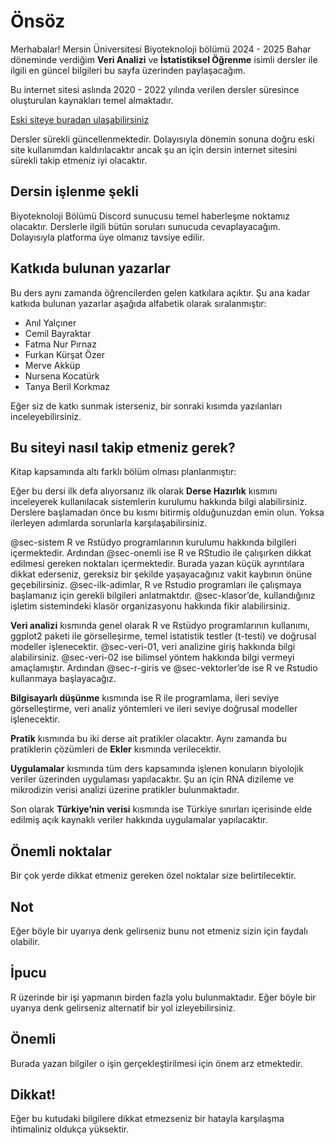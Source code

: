 # Önsöz {.unnumbered}

Merhabalar! Mersin Üniversitesi Biyoteknoloji bölümü 2024 - 2025 Bahar döneminde verdiğim **Veri Analizi** ve **İstatistiksel Öğrenme** isimli dersler ile ilgili en güncel bilgileri bu sayfa üzerinden paylaşacağım.

Bu internet sitesi aslında 2020 - 2022 yılında verilen dersler süresince oluşturulan kaynakları temel almaktadır.

[Eski siteye buradan ulaşabilirsiniz](old-site/index.html)

Dersler sürekli güncellenmektedir. Dolayısıyla dönemin sonuna doğru eski site kullanımdan kaldırılacaktır ancak şu an için dersin internet sitesini sürekli takip etmeniz iyi olacaktır.

## Dersin işlenme şekli {.unnumbered}



Biyoteknoloji Bölümü Discord sunucusu temel haberleşme noktamız olacaktır. Derslerle ilgili bütün soruları sunucuda cevaplayacağım. Dolayısıyla platforma üye olmanız tavsiye edilir.

## Katkıda bulunan yazarlar {.unnumbered}

Bu ders aynı zamanda öğrencilerden gelen katkılara açıktır. Şu ana kadar katkıda bulunan yazarlar aşağıda alfabetik olarak sıralanmıştır:

+ Anıl Yalçıner
+ Cemil Bayraktar
+ Fatma Nur Pırnaz
+ Furkan Kürşat Özer
+ Merve Akküp
+ Nursena Kocatürk
+ Tanya Beril Korkmaz

Eğer siz de katkı sunmak isterseniz, bir sonraki kısımda yazılanları inceleyebilirsiniz.

## Bu siteyi nasıl takip etmeniz gerek?

Kitap kapsamında altı farklı bölüm olması planlanmıştır:

Eğer bu dersi ilk defa alıyorsanız ilk olarak **Derse Hazırlık** kısmını inceleyerek kullanılacak sistemlerin kurulumu hakkında bilgi alabilirsiniz. Derslere başlamadan önce bu kısmı bitirmiş olduğunuzdan emin olun. Yoksa ilerleyen adımlarda sorunlarla karşılaşabilirsiniz.

@sec-sistem R ve Rstüdyo programlarının kurulumu hakkında bilgileri içermektedir. Ardından @sec-onemli ise R ve RStudio ile çalışırken dikkat edilmesi gereken noktaları içermektedir. Burada yazan küçük ayrıntılara dikkat ederseniz, gereksiz bir şekilde yaşayacağınız vakit kaybının önüne geçebilirsiniz. @sec-ilk-adimlar, R ve Rstudio programları ile çalışmaya başlamanız için gerekli bilgileri anlatmaktdır. @sec-klasor'de, kullandığınız işletim sistemindeki klasör organizasyonu hakkında fikir alabilirsiniz.

**Veri analizi** kısmında genel olarak R ve Rstüdyo programlarının kullanımı, ggplot2 paketi ile görselleşirme, temel istatistik testler (t-testi) ve doğrusal modeller işlenecektir. @sec-veri-01, veri analizine giriş hakkında bilgi alabilirsiniz. @sec-veri-02 ise bilimsel yöntem hakkında bilgi vermeyi amaçlamıştır. Ardından @sec-r-giris ve @sec-vektorler'de ise R ve Rstudio kullanmaya başlayacağız.

**Bilgisayarlı düşünme** kısmında ise R ile programlama, ileri seviye görselleştirme, veri analiz yöntemleri ve ileri seviye doğrusal modeller işlenecektir. 

**Pratik** kısmında bu iki derse ait pratikler olacaktır. Aynı zamanda bu pratiklerin çözümleri de **Ekler** kısmında verilecektir. 

**Uygulamalar** kısmında tüm ders kapsamında işlenen konuların biyolojik veriler üzerinden uygulaması yapılacaktır. Şu an için RNA dizileme ve mikrodizin verisi analizi üzerine pratikler bulunmaktadır.

Son olarak **Türkiye'nin verisi** kısmında ise Türkiye sınırları içerisinde elde edilmiş açık kaynaklı veriler hakkında uygulamalar yapılacaktır.

## Önemli noktalar

Bir çok yerde dikkat etmeniz gereken özel noktalar size belirtilecektir.

::: {.callout-note}
## Not

Eğer böyle bir uyarıya denk gelirseniz bunu not etmeniz sizin için faydalı olabilir.
:::

:::{.callout-tip}
## İpucu

R üzerinde bir işi yapmanın birden fazla yolu bulunmaktadır. Eğer böyle bir uyarıya denk gelirseniz alternatif bir yol izleyebilirsiniz.

:::

:::{.callout-important}
## Önemli

Burada yazan bilgiler o işin gerçekleştirilmesi için önem arz etmektedir.
:::

:::{.callout-caution}
## Dikkat!

Eğer bu kutudaki bilgilere dikkat etmezseniz bir hatayla karşılaşma ihtimaliniz oldukça yüksektir.

:::
